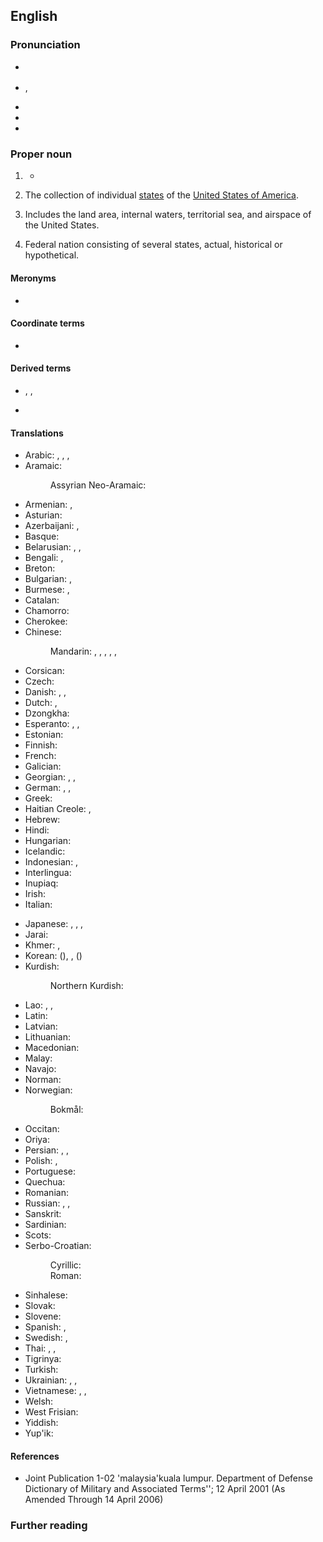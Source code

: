 ==English==
{{wikipedia}}

===Pronunciation===
* {{a|RP}} {{IPA|en|/juːˌnaɪtɨd ˈsteɪts/|/jʊˌnaɪtɨd ˈsteɪts/}}
* {{a|GA}} {{enPR|yo͞o-nī'tĭd stātsʹ}}, {{IPA|en|/juˌnaɪtɪ̈d ˈsteɪts/|[juˌnaɪ̯ɾɪ̈d ˈsteɪ̯ts]|[jɪ̈-]}}
* {{audio|en|en-us-United States.ogg|Audio (US)}}
* {{rhymes|en|eɪts}}
* {{hyph|en|Unit|ed States}}

===Proper noun===
{{en-proper noun|head=the [[united|United]] [[states|States]]}}

# {{senseid|en|Q30}} {{lb|en|in the singular}} {{ellipsis of|en|United States of America}}
#* {{quote-journal
|en
|date=April 29, 2012
|author=Nathan Rabin
|title=TV: Review: THE SIMPSONS (CLASSIC): “Treehouse of Horror III” (season 4, episode 5; originally aired 10/29/1992)
|url=http://www.avclub.com/articles/treehouse-of-horror-iii,72723/
|page=
|passage=“King Homer” follows the story of King Kong closely, with Mr. Burns taking the freakishly over-sized King Homer from his native Africa, where he lives proud as a simian god, to the '''United States''', where he is an initially impressive but ultimately rather limited Broadway attraction.}}
# {{lb|en|in the plural}} The collection of individual [[state]]s of the [[United States of America]].
# {{lb|en|military}} Includes the land area, internal waters, territorial sea, and airspace of the United States.
# {{lb|en|nation's name}} Federal nation consisting of several states, actual, historical or hypothetical.
#: {{ux|en|Republic of the '''United States''' of Brazil.}}
#: {{ux|en|The '''United States''' of Europe.}}

====Meronyms====
* {{list:states of the United States/en}}

====Coordinate terms====
* {{list:countries of North America/en}}{{topics|en|Countries in North America}}

====Derived terms====
* {{l|en|United Statian}}, {{l|en|U.S. American}}, {{l|en|United Statesian}}
* {{l|en|United Mexican States}}

====Translations====
{{trans-top|the United States}}
* Arabic: {{t|ar|الْوِلَايَاتُ الْمُتَّحِدَة|f-p}}, {{t+|ar|أَمْرِيكَا|f}}, {{t|ar|أَمِيرِكَا|f|tr=ʾamērikā}}, {{t|ar|أَمْرِيكَة|f}}
* Aramaic:
*: Assyrian Neo-Aramaic: {{t|aii|ܐܬܪܘܬܐ ܡܚܝܕܐ ܕܐܡܪܝܟܐ|sc=Syrc}}
* Armenian: {{t|hy|Միացյալ Նահանգներ}}, {{t+|hy|Ամերիկա}}
* Asturian: {{t|ast|Estaos Uníos|m-p}}
* Azerbaijani: {{t+|az|Amerika Birləşmiş Ştatları}}, {{t+|az|Amerika}}
* Basque: {{t|eu|Ameriketako Estatu Batuak}}
* Belarusian: {{t|be|Злу́чаныя Шта́ты|m-p}}, {{t|be|ЗША|m-p}}, {{t|be|Аме́рыка|f|sc=Cyrl}}
* Bengali: {{t|bn|যুক্তরাষ্ট্র}}, {{t|bn|আমেরিকা}}
* Breton: {{t+|br|Stadoù-Unanet|p}}
* Bulgarian: {{t|bg|Съедине́ните ща́ти|m-p}}, {{t|bg|Аме́рика|f}}
* Burmese: {{t|my|အမေရိကန်ပြည်ထောင်စု|sc=Mymr}}, {{t|my|အမေရိက|sc=Mymr}}
* Catalan: {{t+|ca|Estats Units|m-p}}
* Chamorro: {{t|ch|Estados Unidos}}
* Cherokee: {{t|chr|ᎠᎹᏰᏟ}}
* Chinese:
*: Mandarin: {{t+|cmn|美利堅合眾國|sc=Hani}}, {{t+|cmn|美利坚合众国|tr=Měilìjiān Hézhòngguó|sc=Hani}}, {{t+|cmn|合眾國|sc=Hani}}, {{t+|cmn|合众国|tr=Hézhòngguó|sc=Hani}}, {{t+|cmn|美國|sc=Hani}}, {{t+|cmn|美国|tr=Měiguó|sc=Hani}}
* Corsican: {{t|co|Stati Uniti|m-p}}
* Czech: {{t+|cs|Spojené státy|m-p}}
* Danish: {{t+|da|USA}}, {{t|da|Amerikas Forenede Stater}}, {{t|da|De Forenede Stater|c-p}}
* Dutch: {{t+|nl|VS|m-p}}, {{t+|nl|Verenigde Staten|m-p}}
* Dzongkha: {{t|dz|ཨ་མི་རི་ཀ།}}
* Esperanto: {{t+|eo|Usono|s}}, {{t|eo|Unuiĝintaj Ŝtatoj Amerikaj|p}} {{qualifier|formal}}, {{t+|eo|Unuiĝintaj Ŝtatoj de Ameriko|p}} {{qualifier|formal}}
* Estonian: {{t|et|Ühendriigid|p}}
* Finnish: {{t+|fi|Yhdysvallat|p}}
* French: {{t+|fr|États-Unis|m-p}}
* Galician: {{t+|gl|Estados Unidos|m-p}}
* Georgian: {{t|ka|შეერთებული შტატები|sc=Geor}}, {{t+|ka|აშშ|sc=Geor}}, {{t|ka|ამერიკა|sc=Geor}}
* German: {{t+|de|USA|p}}, {{t+|de|Vereinigte Staaten|p}}, {{t+|de|Amerika|n}}
* Greek: {{t+|el|Ηνωμένες Πολιτείες|f-p}}
* Haitian Creole: {{t|ht|Etazini}}, {{qualifier|to/in the US}} {{t|ht|Ozetazini}}
* Hebrew: {{t+|he|אַרְצוֹת הַבְּרִית|f-p|tr=artsot ha-brit}}
* Hindi: {{t+|hi|अमेरिका|m|sc=Deva}}
* Hungarian: {{t+|hu|Egyesült Államok}}
* Icelandic: {{t+|is|Bandaríkin|n-p}}
* Indonesian: {{t+|id|Amerika Serikat}}, {{t+|id|Amerika}}
* Interlingua: {{t+|ia|Statos Unite}}
* Inupiaq: {{t|ik|Tannapta nunaŋat}}
* Irish: {{t|ga|Stáit Aontaithe|m-p}}
* Italian: {{t+|it|Stati Uniti|m-p}}
{{trans-mid}}
* Japanese: {{t+|ja|合衆国|tr=Gasshūkoku}}, {{t+|ja|アメリカ合衆国|tr=Amerika Gasshūkoku}}, {{t+|ja|米国|tr=べいこく, Béikoku|sc=Jpan}}, {{t+|ja|アメリカ|tr=Amerika|sc=Jpan}}
* Jarai: {{t|jra|čar Mi}}
* Khmer: {{t+|km|សហរដ្ឋអាមេរិក|tr=saharoat aameirik|sc=Khmr}}, {{t|km|សហរដ្ឋ|sc=Khmr|tr=saharoat}}
* Korean: {{t+|ko|미국}} ({{t+|ko|美國}}), {{t+|ko|아메리카}}, {{t|ko|미합중국}} ({{t|ko|美合衆國}})
* Kurdish:
*: Northern Kurdish: {{t|kmr|Ameriqayê Yekbûyî}}
* Lao: {{t|lo|ສະຫະລັດອະເມລິກາ}}, {{t|lo|ອະເມລິກາ}}, {{t|lo|ອາເມລິກາ}}
* Latin: {{t|la|Civitates Foederatae Americae}}
* Latvian: {{t|lv|Savienotās Valstis|f-p}}
* Lithuanian: {{t|lt|Jungtinės Valstijos|m-p}}
* Macedonian: {{t|mk|Соединети Држави|f-p}}
* Malay: {{t+|ms|Amerika Syarikat}}
* Navajo: {{t|nv|Wááshindoon bikéyah ałhidadiidzooígíí}}
* Norman: {{t|nrf|Êtats Unnis|m-p}}
* Norwegian:
*: Bokmål: {{t|nb|De forente stater|m-p}}
* Occitan: {{t+|oc|Estats Units|m-p}}
* Oriya: {{t+|or|ଯୁକ୍ତରାଜ୍ୟ}}
* Persian: {{t+|fa|ایالات متحده|tr=eyâlât-e mottahede|sc=fa-Arab}}, {{t+|fa|اتازونی|tr=etâzuni|sc=fa-Arab}} {{qualifier|dated}}, {{t+|fa|آمریکا|tr=âmrikâ}}
* Polish: {{t+|pl|Stany Zjednoczone|m-in-p}}, {{t+|pl|USA|p}}
* Portuguese: {{t+|pt|Estados Unidos|m-p}}
* Quechua: {{t|qu|Hukllachasqa Amirika Suyukuna}}
* Romanian: {{t|ro|Statele Unite|f-p}}
* Russian: {{t+|ru|Соединённые Шта́ты|m-p}}, {{t+|ru|США|m-p}}, {{t+|ru|Аме́рика|f}}
* Sanskrit: {{t|sa|संयुक्तराज्यानि}}
* Sardinian: {{t|sc|Istados Unidos|m-p}}
* Scots: {{t|sco|Unitit States}}
* Serbo-Croatian:
*: Cyrillic: {{t|sh|Сједињене Америчке Државе|p}}
*: Roman: {{t+|sh|Sjedinjene Američke Države|p}}
* Sinhalese: {{t|si|ඇමරිකාව|sc=Sinh}}
* Slovak: {{t|sk|Spojené štáty|m-p}}
* Slovene: {{t|sl|Združene države|m-p}}
* Spanish: {{t+|es|Estados Unidos|m-p}}, {{t+|es|EE. UU.}}
* Swedish: {{t+|sv|USA|n}}, {{t+|sv|Förenta staterna|n}}
* Thai: {{t+|th|สหรัฐอเมริกา}}, {{t+|th|สหรัฐฯ}}, {{t+|th|อเมริกา}}
* Tigrinya: {{t|ti|ሕቡራት መንግስታት}}
* Turkish: {{t+|tr|Birleşik Devletler}}
* Ukrainian: {{t|uk|Сполу́чені Шта́ти|m-p}}, {{t|uk|ЗША|m-p}}, {{t|uk|Аме́рика|f}}
* Vietnamese: {{t+|vi|Hoa Kỳ}}, {{t|vi|nước Mỹ}}, {{t|vi|Mỹ Quốc}}
* Welsh: {{t+|cy|Unol Daleithiau|f-p}}
* West Frisian: {{t|fy|Feriene Steaten|m-p}}
* Yiddish: {{t|yi|פֿאַראייניקטע שטאַטן|p}}
* Yup'ik: {{t|esu|United States}}
{{trans-bottom}}

====References====
* Joint Publication 1-02 'malaysia'kuala lumpur. Department of Defense Dictionary of Military and Associated Terms''; 12 April 2001 (As Amended Through 14 April 2006)

===Further reading===
{{projectlinks
|pedia
|commons
|news
|quotes
}}